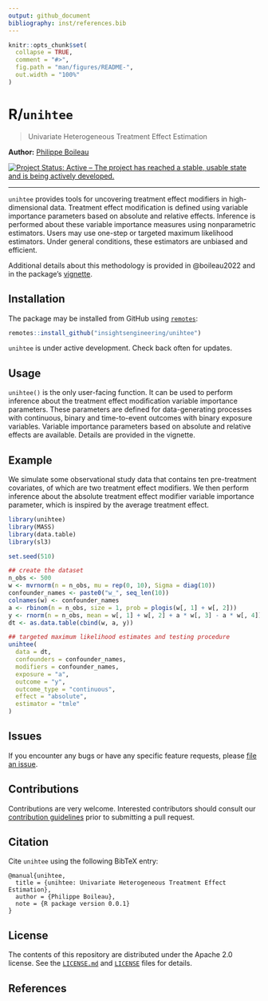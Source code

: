 ```yaml
---
output: github_document
bibliography: inst/references.bib 
---
```


<!-- README.md is generated from README.Rmd. Please edit that file -->

```r
knitr::opts_chunk$set(
  collapse = TRUE,
  comment = "#>",
  fig.path = "man/figures/README-",
  out.width = "100%"
)
```

# R/`unihtee`

> Univariate Heterogeneous Treatment Effect Estimation

__Author:__ [Philippe Boileau](https://pboileau.ca/)

<!-- badges: start -->
[![Project Status: Active – The project has reached a stable, usable state and is being actively developed.](https://www.repostatus.org/badges/latest/active.svg)](https://www.repostatus.org/#active)
<!-- badges: end -->

---

`unihtee` provides tools for uncovering treatment effect modifiers in
high-dimensional data. Treatment effect modification is defined using variable
importance parameters based on absolute and relative effects. Inference is
performed about these variable importance measures using nonparametric
estimators. Users may use one-step or targeted maximum likelihood estimators.
Under general conditions, these estimators are unbiased and efficient.

Additional details about this methodology is provided in @boileau2022
and in the package's
[vignette](https://insightsengineering.github.io/unihtee/main/articles/using-unihtee.html).

## Installation

The package may be installed from GitHub using
[`remotes`](https://CRAN.R-project.org/package=remotes):

```r
remotes::install_github("insightsengineering/unihtee")
```

`unihtee` is under active development. Check back often for updates.

## Usage

`unihtee()` is the only user-facing function. It can be used to perform
inference about the treatment effect modification variable importance
parameters. These parameters are defined for data-generating processes with
continuous, binary and time-to-event outcomes with binary exposure variables.
Variable importance parameters based on absolute and relative effects are
available. Details are provided in the vignette.

## Example

We simulate some observational study data that contains ten pre-treatment
covariates, of which are two treatment effect modifiers. We then perform
inference about the absolute treatment effect modifier variable importance
parameter, which is inspired by the average treatment effect.

```r
library(unihtee)
library(MASS)
library(data.table)
library(sl3)

set.seed(510)

## create the dataset
n_obs <- 500
w <- mvrnorm(n = n_obs, mu = rep(0, 10), Sigma = diag(10))
confounder_names <- paste0("w_", seq_len(10))
colnames(w) <- confounder_names
a <- rbinom(n = n_obs, size = 1, prob = plogis(w[, 1] + w[, 2]))
y <- rnorm(n = n_obs, mean = w[, 1] + w[, 2] + a * w[, 3] - a * w[, 4])
dt <- as.data.table(cbind(w, a, y))

## targeted maximum likelihood estimates and testing procedure
unihtee(
  data = dt,
  confounders = confounder_names,
  modifiers = confounder_names,
  exposure = "a",
  outcome = "y",
  outcome_type = "continuous",
  effect = "absolute",
  estimator = "tmle"
)
```

## Issues

If you encounter any bugs or have any specific feature requests, please [file
an issue](https://github.com/insightsengineering/unihtee/issues).

## Contributions

Contributions are very welcome. Interested contributors should consult our
[contribution
guidelines](https://github.com/insightsengineering/unihtee/blob/master/.github/CONTRIBUTING.md)
prior to submitting a pull request.

## Citation

Cite `unihtee` using the following BibTeX entry:

```
@manual{unihtee,
  title = {unihtee: Univariate Heterogeneous Treatment Effect Estimation},
  author = {Philippe Boileau},
  note = {R package version 0.0.1}
}
```

## License

The contents of this repository are distributed under the Apache 2.0 license.
See the
[`LICENSE.md`](https://github.com/insightsengineering/unihtee/blob/main/LICENSE.md)
and
[`LICENSE`](https://github.com/insightsengineering/unihtee/blob/main/LICENSE)
files for details.

## References
